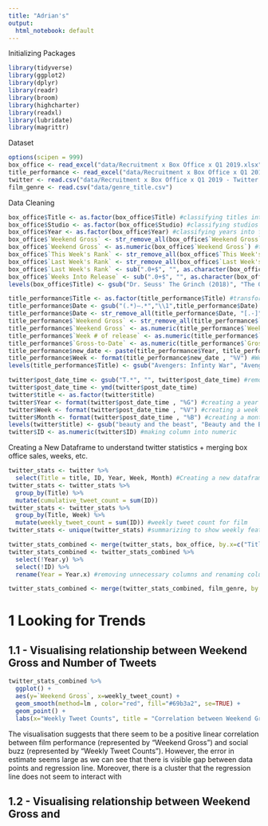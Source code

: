 ```yaml
---
title: "Adrian's"
output:
  html_notebook: default
---
```


Initializing Packages
```r
library(tidyverse)
library(ggplot2)
library(dplyr)
library(readr)
library(broom)
library(highcharter)
library(readxl)
library(lubridate)
library(magrittr)
```

Dataset 
```r
options(scipen = 999)
box_office <- read_excel("data/Recruitment x Box Office x Q1 2019.xlsx", sheet = 1)
title_performance <- read_excel("data/Recruitment x Box Office x Q1 2019.xlsx", sheet = 2)
twitter <- read.csv("data/Recruitment x Box Office x Q1 2019 - Twitter.csv", sep="\t", header=TRUE, fill = TRUE)
film_genre <- read.csv("data/genre_title.csv")
```

Data Cleaning
```r
box_office$Title <- as.factor(box_office$Title) #classifying titles into factors
box_office$Studio <- as.factor(box_office$Studio) #classifying studios into factors
box_office$Year <- as.factor(box_office$Year) #classifying years into factors
box_office$`Weekend Gross` <- str_remove_all(box_office$`Weekend Gross`, "[AU$,]") #removing obstructive strings
box_office$`Weekend Gross` <- as.numeric(box_office$`Weekend Gross`) #transforming column into numeric
box_office$`This Week's Rank` <- str_remove_all(box_office$`This Week's Rank`, "N-") #removing obstructive strings
box_office$`Last Week's Rank` <- str_remove_all(box_office$`Last Week's Rank`, "[N-]") #removing obstructive strings
box_office$`Last Week's Rank` <- sub(".0+$", "", as.character(box_office$`Last Week's Rank`)) #removing obstructive strings
box_office$`Weeks Into Release` <- sub(".0+$", "", as.character(box_office$`Weeks Into Release`)) #removing obstructive strings
levels(box_office$Title) <- gsub("Dr. Seuss' The Grinch (2018)", "The Grinch", levels(box_office$Title)) #making titles consistent

title_performance$Title <- as.factor(title_performance$Title) #transforming title into factor
title_performance$Date <- gsub("(.*)–.*","\\1",title_performance$Date) #removing obstructive strings
title_performance$Date <- str_remove_all(title_performance$Date, "[.-]") #removing obstructive strings
title_performance$`Weekend Gross` <- str_remove_all(title_performance$`Weekend Gross`, "[.0]") #removing obstructive strings
title_performance$`Weekend Gross` <- as.numeric(title_performance$`Weekend Gross`)
title_performance$`Week # of release` <- as.numeric(title_performance$`Week # of release`) #transforming column into numeric
title_performance$`Gross-to-Date` <- as.numeric(title_performance$`Gross-to-Date`)
title_performance$new_date <- paste(title_performance$Year, title_performance$Date, sep="-") %>% ymd() %>% as.Date() #making it into date
title_performance$Week <- format(title_performance$new_date , "%V") #Week of the year
levels(title_performance$Title) <- gsub("Avengers: Infinty War", "Avengers Infinity War", levels(title_performance$Title)) #title consistency

twitter$post_date_time <- gsub("T.*", "", twitter$post_date_time) #remove details on time
twitter$post_date_time <- ymd(twitter$post_date_time)
twitter$title <- as.factor(twitter$title)
twitter$Year <- format(twitter$post_date_time , "%G") #creating a year column
twitter$Week <- format(twitter$post_date_time , "%V") #creating a week of the year column
twitter$Month <- format(twitter$post_date_time , "%B") #creating a month column
levels(twitter$title) <- gsub("beauty and the beast", "Beauty and the Beast", levels(twitter$title)) #title consistency
twitter$ID <- as.numeric(twitter$ID) #making column into numeric
```



Creating a New Dataframe to understand twitter statistics + merging box office sales, weeks, etc. 
```r
twitter_stats <- twitter %>%
  select(Title = title, ID, Year, Week, Month) #Creating a new dataframe to work with Twitter Data
twitter_stats <- twitter_stats %>%
  group_by(Title) %>%
  mutate(cumulative_tweet_count = sum(ID))
twitter_stats <- twitter_stats %>%
  group_by(Title, Week) %>%
  mutate(weekly_tweet_count = sum(ID)) #weekly tweet count for film
twitter_stats <- unique(twitter_stats) #summarizing to show weekly features by selecting unique traits in dataset (which are the weekly differences)

twitter_stats_combined <- merge(twitter_stats, box_office, by.x=c("Title", "Week"), by.y=c("Title", "Week")) #combining twitter statistics with box office performance
twitter_stats_combined <- twitter_stats_combined %>% 
  select(!Year.y) %>%
  select(!ID) %>%
  rename(Year = Year.x) #removing unnecessary columns and renaming columns

twitter_stats_combined <- merge(twitter_stats_combined, film_genre, by.x=c("Title"), by.y=c("Title")) #adding genre into dataset 
```

# 1 Looking for Trends 
## 1.1 - Visualising relationship between Weekend Gross and Number of Tweets
```r
twitter_stats_combined %>% 
  ggplot() +
  aes(y=`Weekend Gross`, x=weekly_tweet_count) +
  geom_smooth(method=lm , color="red", fill="#69b3a2", se=TRUE) +
  geom_point() +
  labs(x="Weekly Tweet Counts", title = "Correlation between Weekend Gross and Weekly Tweet Counts") 
```

The visualisation suggests that there seem to be a positive linear correlation between film performance (represented by "Weekend Gross") and social buzz (represented by "Weekly Tweet Counts"). However, the error in estimate seems large as we can see that there is visible gap between data points and regression line. Moreover, there is a cluster that the regression line does not seem to interact with

## 1.2 - Visualising relationship between Weekend Gross and 
